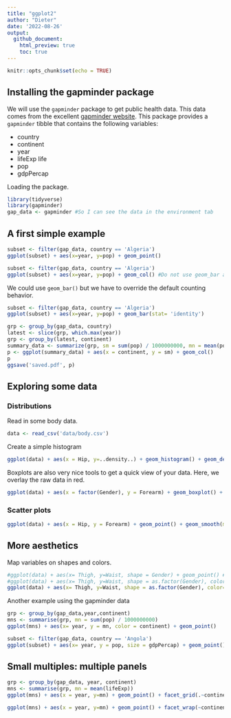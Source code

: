 ```yaml
---
title: "ggplot2"
author: "Dieter"
date: '2022-08-26'
output:
  github_document:
    html_preview: true
    toc: true
---
```


```r
knitr::opts_chunk$set(echo = TRUE)
```

## Installing the gapminder package

We will use the `gapminder` package to get public health data. This data comes from the excellent [gapminder website](https://www.gapminder.org/). This package provides a `gapminder` tibble that contains the following variables:

+ country	
+ continent	
+ year	
+ lifeExp	life
+ pop
+ gdpPercap

Loading the package.

```r
library(tidyverse)
library(gapminder)
gap_data <- gapminder #So I can see the data in the environment tab
```

## A first simple example

```r
subset <- filter(gap_data, country == 'Algeria')
ggplot(subset) + aes(x=year, y=pop) + geom_point()
```
```r
subset <- filter(gap_data, country == 'Algeria')
ggplot(subset) + aes(x=year, y=pop) + geom_col() #Do not use geom_bar as that counts the data
```
We could use `geom_bar()` but we have to override the default counting behavior.

```r
subset <- filter(gap_data, country == 'Algeria')
ggplot(subset) + aes(x=year, y=pop) + geom_bar(stat= 'identity') 
```

```r
grp <- group_by(gap_data, country)
latest <- slice(grp, which.max(year))
grp <- group_by(latest, continent)
summary_data <- summarize(grp, sm = sum(pop) / 1000000000, mn = mean(pop))
p <- ggplot(summary_data) + aes(x = continent, y = sm) + geom_col()
p
ggsave('saved.pdf', p)
```
## Exploring some data

### Distributions

Read in some body data.

```r
data <- read_csv('data/body.csv')
```
Create a simple histogram

```r
ggplot(data) + aes(x = Hip, y=..density..) + geom_histogram() + geom_density(col='red')
```

Boxplots are also very nice tools to get a quick view of your data. Here, we overlay the raw data in red.

```r
ggplot(data) + aes(x = factor(Gender), y = Forearm) + geom_boxplot() + geom_jitter(width=0.1, height = 0, alpha = 0.25, col='red')
```
### Scatter plots

```r
ggplot(data) + aes(x = Hip, y = Forearm) + geom_point() + geom_smooth(method = "loess") +  geom_smooth(method = "lm", col='red')
```

## More aesthetics

Map variables on shapes and colors.

```r
#ggplot(data) + aes(x= Thigh, y=Waist, shape = Gender) + geom_point() # Does not work
#ggplot(data) + aes(x= Thigh, y=Waist, shape = as.factor(Gender), color= Gender) + geom_point() # Does work - but notice the output
ggplot(data) + aes(x= Thigh, y=Waist, shape = as.factor(Gender), color= as.factor(Gender)) + geom_point() # Does work - but notice the output
```
Another example using the gapminder data

```r
grp <- group_by(gap_data,year,continent)
mns <- summarise(grp, mn = sum(pop) / 1000000000)
ggplot(mns) + aes(x= year, y = mn, color = continent) + geom_point()
```
```r
subset <- filter(gap_data, country == 'Angola')
ggplot(subset) + aes(x= year, y = pop, size = gdpPercap) + geom_point()
```
## Small multiples: multiple panels

```r
grp <- group_by(gap_data, year, continent)
mns <- summarise(grp, mn = mean(lifeExp))
ggplot(mns) + aes(x = year, y=mn) + geom_point() + facet_grid(.~continent) 
```
```r
ggplot(mns) + aes(x = year, y=mn) + geom_point() + facet_wrap(~continent) + geom_smooth(method ='lm', color='gray', se=FALSE)
```

